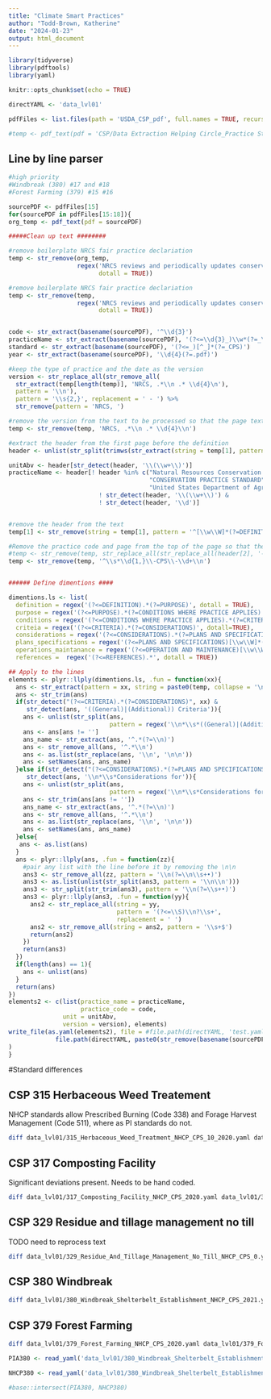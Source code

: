 ```yaml
---
title: "Climate Smart Practices"
author: "Todd-Brown, Katherine"
date: "2024-01-23"
output: html_document
---
```


```r
library(tidyverse)
library(pdftools)
library(yaml)

knitr::opts_chunk$set(echo = TRUE)
```

```r
directYAML <- 'data_lvl01'

pdfFiles <- list.files(path = 'USDA_CSP_pdf', full.names = TRUE, recursive = TRUE)

#temp <- pdf_text(pdf = 'CSP/Data Extraction Helping Circle_Practice Standards and Deviations/311_Alley Cropping/311_PI_CPS_Alley_Cropping_2018.pdf')
```

## Line by line parser

```r
#high priority 
#Windbreak (380) #17 and #18
#Forest Farming (379) #15 #16

sourcePDF <- pdfFiles[15]
for(sourcePDF in pdfFiles[15:18]){
org_temp <- pdf_text(pdf = sourcePDF)

#####Clean up text ########

#remove boilerplate NRCS fair practice declariation
temp <- str_remove(org_temp, 
                   regex('NRCS reviews and periodically updates conservation practice standards.*$', 
                         dotall = TRUE))

#remove boilerplate NRCS fair practice declariation
temp <- str_remove(temp, 
                   regex('NRCS reviews and periodically updates conservation practice standards.*$', 
                         dotall = TRUE))


code <- str_extract(basename(sourcePDF), '^\\d{3}')
practiceName <- str_extract(basename(sourcePDF), '(?<=\\d{3}_)\\w*(?=_\\w+_CPS)')
standard <- str_extract(basename(sourcePDF), '(?<=_)[^_]*(?=_CPS)')
year <- str_extract(basename(sourcePDF), '\\d{4}(?=.pdf)')

#keep the type of practice and the date as the version
version <- str_replace_all(str_remove_all(
  str_extract(temp[length(temp)], 'NRCS, .*\\n .* \\d{4}\n'),
  pattern = '\\n'),
  pattern = '\\s{2,}', replacement = ' - ') %>%
  str_remove(pattern = 'NRCS, ')

#remove the version from the text to be processed so that the page text wraps
temp <- str_remove(temp, 'NRCS, .*\\n .* \\d{4}\\n')

#extract the header from the first page before the definition
header <- unlist(str_split(trimws(str_extract(string = temp[1], pattern = '^[\\w\\W]*(?=DEFINITION)')), pattern='\\n?\\n?\\s{2,}'))

unitAbv <- header[str_detect(header, '\\(\\w+\\)')]
practiceName <- header[! header %in% c("Natural Resources Conservation Service",
                                       "CONSERVATION PRACTICE STANDARD",
                                       "United States Department of Agriculture") &
                         ! str_detect(header, '\\(\\w+\\)') &
                         ! str_detect(header, '\\d')]


#remove the header from the text
temp[1] <- str_remove(string = temp[1], pattern = '^[\\w\\W]*(?=DEFINITION)')

#Remove the practice code and page from the top of the page so that the text wraps
#temp <- str_remove(temp, str_replace_all(str_replace_all(header[2], '-', '\\.'), '\\d$', '\\\\d'))
temp <- str_remove(temp, '^\\s*\\d{1,}\\-CPS\\-\\d+\\n')


###### Define dimentions ####

dimentions.ls <- list(
  definition = regex('(?<=DEFINITION).*(?=PURPOSE)', dotall = TRUE),
  purpose = regex('(?<=PURPOSE).*(?=CONDITIONS WHERE PRACTICE APPLIES)', dotall = TRUE),
  conditions = regex('(?<=CONDITIONS WHERE PRACTICE APPLIES).*(?=CRITERIA)', dotall=TRUE),
  criteia = regex('(?<=CRITERIA).*(?=CONSIDERATIONS)', dotall=TRUE),
  considerations = regex('(?<=CONSIDERATIONS).*(?=PLANS AND SPECIFICATIONS)', dotall = TRUE),
  plans_specifications = regex('(?<=PLANS AND SPECIFICATIONS)[\\w\\W]*(?=OPERATION AND MAINTENANCE)', dotall=TRUE),
  operations_maintanance = regex('(?<=OPERATION AND MAINTENANCE)[\\w\\W]*(?=REFERENCES)', dotall=TRUE),
  references =  regex('(?<=REFERENCES).*', dotall = TRUE))

## Apply to the lines
elements <- plyr::llply(dimentions.ls, .fun = function(xx){
  ans <- str_extract(pattern = xx, string = paste0(temp, collapse = '\n'))
  ans <- str_trim(ans)
  if(str_detect("(?<=CRITERIA).*(?=CONSIDERATIONS)", xx) &
     str_detect(ans, '((General)|(Additional)) Criteria')){
    ans <- unlist(str_split(ans, 
                            pattern = regex('\\n*\\s*((General)|(Additional)) Criteria ', dotall=TRUE)))
    ans <- ans[ans != '']
    ans_name <- str_extract(ans, '^.*(?=\\n)')
    ans <- str_remove_all(ans, '^.*\\n')
    ans <- as.list(str_replace(ans, '\\n', '\n\n'))
    ans <- setNames(ans, ans_name)
  }else if(str_detect("(?<=CONSIDERATIONS).*(?=PLANS AND SPECIFICATIONS)", xx) &
     str_detect(ans, '\\n*\\s*Considerations for')){
    ans <- unlist(str_split(ans, 
                            pattern = regex('\\n*\\s*Considerations for', dotall=TRUE)))
    ans <- str_trim(ans[ans != ''])
    ans_name <- str_extract(ans, '^.*(?=\\n)')
    ans <- str_remove_all(ans, '^.*\\n')
    ans <- as.list(str_replace(ans, '\\n', '\n\n'))
    ans <- setNames(ans, ans_name)
  }else{
   ans <- as.list(ans) 
  }
  ans <- plyr::llply(ans, .fun = function(zz){
    #pair any list with the line before it by removing the \n\n
    ans3 <- str_remove_all(zz, pattern = '\\n(?=\\n\\s+•)')
    ans3 <- as.list(unlist(str_split(ans3, pattern = '\\n\\n')))
    ans3 <- str_split(str_trim(ans3), pattern = '\\n(?=\\s+•)')
    ans3 <- plyr::llply(ans3, .fun = function(yy){
      ans2 <- str_replace_all(string = yy, 
                              pattern = '(?<=\\S)\\n?\\s+', 
                              replacement = ' ')
      ans2 <- str_remove_all(string = ans2, pattern = '\\s+$')
      return(ans2)
    })
    return(ans3)
  })
  if(length(ans) == 1){
    ans <- unlist(ans)
  }
  return(ans)
})
elements2 <- c(list(practice_name = practiceName,
                    practice_code = code,
               unit = unitAbv,
               version = version), elements)
write_file(as.yaml(elements2), file = #file.path(directYAML, 'test.yaml')
             file.path(directYAML, paste0(str_remove(basename(sourcePDF), 'pdf'), 'yaml'))
)
}
```


#Standard differences

## CSP 315 Herbaceous Weed Treatement

NHCP standards allow Prescribed Burning (Code 338) and Forage Harvest Management (Code 511), where as PI standards do not.

```sh
diff data_lvl01/315_Herbaceous_Weed_Treatment_NHCP_CPS_10_2020.yaml data_lvl01/315_Herbaceous_Weed_Treatment_PI_CPS_2022.yaml
```

## CSP 317 Composting Facility

Significant deviations present. Needs to be hand coded.

```sh
diff data_lvl01/317_Composting_Facility_NHCP_CPS_2020.yaml data_lvl01/317_Composting_Facility_PI_CPS_2017.yaml
```

## CSP 329 Residue and tillage management no till

TODO need to reprocess text

```sh
diff data_lvl01/329_Residue_And_Tillage_Management_No_Till_NHCP_CPS_0.yaml data_lvl01/329_Residue_and_Tillage_Management_No_Till_PI_CPS_2017.yaml
```

## CSP 380 Windbreak

```sh
diff data_lvl01/380_Windbreak_Shelterbelt_Establishment_NHCP_CPS_2021.yaml data_lvl01/380_Windbreak_Shelterbelt_Establishment_PIA_CPS_2022.yaml
```


## CSP 379 Forest Farming

```sh
diff data_lvl01/379_Forest_Farming_NHCP_CPS_2020.yaml data_lvl01/379_Forest_Farming_PIA_CPS_2023.yaml
```

```r
PIA380 <- read_yaml('data_lvl01/380_Windbreak_Shelterbelt_Establishment_PIA_CPS_2022.yaml')

NHCP380 <- read_yaml('data_lvl01/380_Windbreak_Shelterbelt_Establishment_NHCP_CPS_2021.yaml')

#base::intersect(PIA380, NHCP380)
```
